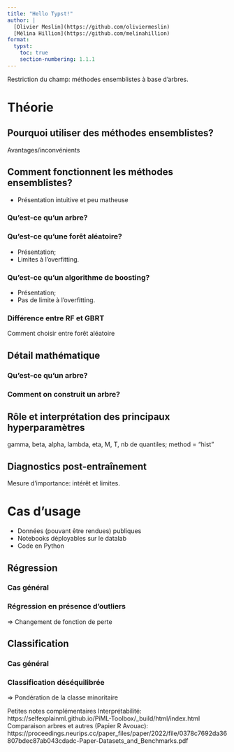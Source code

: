 ```yaml
---
title: "Hello Typst!"
author: |
  [Olivier Meslin](https://github.com/oliviermeslin)
  [Mélina Hillion](https://github.com/melinahillion)
format:
  typst:
    toc: true
    section-numbering: 1.1.1
---
```


Restriction du champ: méthodes ensemblistes à base d'arbres.

# Théorie

## Pourquoi utiliser des méthodes ensemblistes?

Avantages/inconvénients

## Comment fonctionnent les méthodes ensemblistes?

- Présentation intuitive et peu matheuse

### Qu'est-ce qu'un arbre?

### Qu'est-ce qu'une forêt aléatoire?

- Présentation;
- Limites à l'overfitting.

### Qu'est-ce qu'un algorithme de boosting?

- Présentation;
- Pas de limite à l'overfitting.

### Différence entre RF et GBRT

Comment choisir entre forêt aléatoire


## Détail mathématique

### Qu'est-ce qu'un arbre?

### Comment on construit un arbre?

## Rôle et interprétation des principaux hyperparamètres

gamma, beta, alpha, lambda, eta, M, T, nb de quantiles;
method = "hist"

## Diagnostics post-entraînement

Mesure d'importance: intérêt et limites.

# Cas d'usage

- Données (pouvant être rendues) publiques
- Notebooks déployables sur le datalab
- Code en Python

## Régression

### Cas général

### Régression en présence d'outliers

=> Changement de fonction de perte

## Classification

### Cas général

### Classification déséquilibrée

=> Pondération de la classe minoritaire




Petites notes complémentaires
Interprétabilité: https://selfexplainml.github.io/PiML-Toolbox/_build/html/index.html
Comparaison arbres et autres (Papier R Avouac): https://proceedings.neurips.cc/paper_files/paper/2022/file/0378c7692da36807bdec87ab043cdadc-Paper-Datasets_and_Benchmarks.pdf


